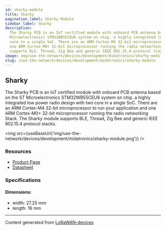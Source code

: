 ```yaml
---
id: sharky-module
title: Sharky
pagination_label: Sharky Module
sidebar_label: Sharky
description:
  The Sharky PCB is an IoT certified module with onboard PCB antenna based on the ST
  Microelectronics STM32WB55CEU6 system on chip, a highly integrated low power radio design with two
  core in a single SoC. There are an ARM Cortex-M4 32-bit microprocessor to run your application and
  one ARM Cortex-M0+ 32-bit microprocessor running the radio networking Stack. The Sharky module
  supports BLE, Thread, Zig Bee and generic IEEE 802.15.4 protocol stacks.
image: img/use-the-network/devices/development/midatronics/sharky-module.png
slug: /use-the-network/devices/development/midatronics/sharky-module
---
```



## Sharky

The Sharky PCB is an IoT certified module with onboard PCB antenna based on the ST Microelectronics
STM32WB55CEU6 system on chip, a highly integrated low power radio design with two core in a single
SoC. There are an ARM Cortex-M4 32-bit microprocessor to run your application and one ARM Cortex-M0+
32-bit microprocessor running the radio networking Stack. The Sharky module supports BLE, Thread,
Zig Bee and generic IEEE 802.15.4 protocol stacks.

<img src={useBaseUrl('img/use-the-network/devices/development/midatronics/sharky-module.png')} />

### Resources

- [Product Page](https://midatronics.com/shop/module/sharky-i/)
- [Datasheet](https://midatronics.com/wp-content/uploads/2019/10/Sharky_Module.pdf)

### Specifications

#### Dimensions:

- width: 27.25 mm
- length: 16 mm

---

Content generated from [LoRaWAN-devices](https://github.com/TheThingsNetwork/lorawan-devices)

